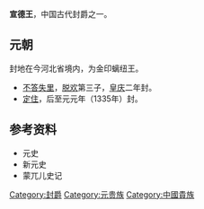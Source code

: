 '''宣德王'''，中国古代封爵之一。
==元朝==
封地在今河北省境内，为金印螭纽王。
*[[不答失里|不答失里]]，[[脱欢|脱欢]]第三子，[[皇庆|皇庆]]二年封。
*[[定住_(宣德王)|定住]]，后至元元年（1335年）封。
==参考资料==
*元史
*新元史
*蒙兀儿史记

{{disambig|Cat=三字封號消歧義}}
{{元朝藩王}}

[[Category:封爵|Category:封爵]]
[[Category:元贵族|Category:元贵族]]
[[Category:中國貴族|Category:中國貴族]]